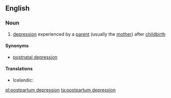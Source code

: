 ==English==

===Noun===
{{en-noun|-|head=[[postpartum]] [[depression]]}}

# [[depression]] experienced by a [[parent]] (usually the [[mother]]) after [[childbirth]]

====Synonyms====
*[[postnatal depression]]

====Translations====
{{trans-top|parent’s depression after childbirth}}
*Icelandic: {{t|is|fæðingarþunglyndi|n}}
{{trans-mid}}
{{trans-bottom}}

[[pl:postpartum depression]]
[[ta:postpartum depression]]